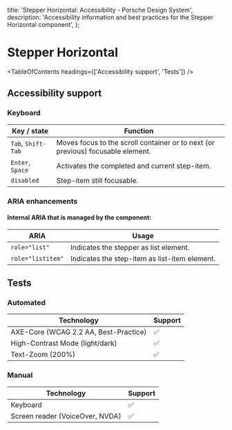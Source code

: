 
  title: 'Stepper Horizontal: Accessibility - Porsche Design System',
  description: 'Accessibility information and best practices for the Stepper Horizontal component',
};

# Stepper Horizontal <ComponentStatus tagName="p-stepper-horizontal"></ComponentStatus>

<TableOfContents headings={['Accessibility support', 'Tests']} />

## Accessibility support

### Keyboard

| Key / state        | Function                                                                        |
| ------------------ | ------------------------------------------------------------------------------- |
| `Tab`, `Shift-Tab` | Moves focus to the scroll container or to next (or previous) focusable element. |
| `Enter`, `Space`   | Activates the completed and current step-item.                                  |
| `disabled`         | Step-item still focusable.                                                      |

### ARIA enhancements

#### Internal **ARIA** that is managed by the component:

| ARIA              | Usage                                         |
| ----------------- | --------------------------------------------- |
| `role="list"`     | Indicates the stepper as list element.        |
| `role="listitem"` | Indicates the step-item as list-item element. |

## Tests

### Automated

| Technology                            | Support |
| ------------------------------------- | ------- |
| AXE-Core (WCAG 2.2 AA, Best-Practice) | ✅      |
| High-Contrast Mode (light/dark)       | ✅      |
| Text-Zoom (200%)                      | ✅      |

### Manual

| Technology                      | Support |
| ------------------------------- | ------- |
| Keyboard                        | ✅      |
| Screen reader (VoiceOver, NVDA) | ✅      |
